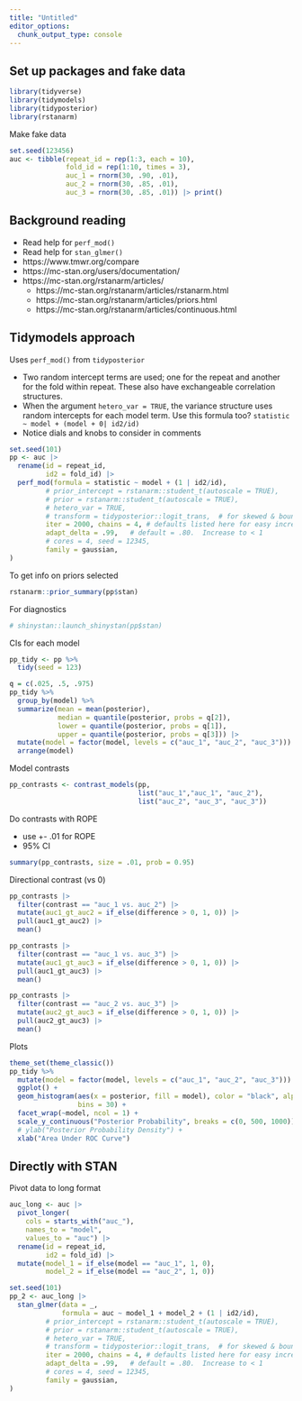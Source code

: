 ```yaml
---
title: "Untitled"
editor_options: 
  chunk_output_type: console
---
```


## Set up packages and fake data
```r
library(tidyverse)
library(tidymodels)
library(tidyposterior)
library(rstanarm)
```

Make fake data
```r
set.seed(123456)
auc <- tibble(repeat_id = rep(1:3, each = 10),
              fold_id = rep(1:10, times = 3),
              auc_1 = rnorm(30, .90, .01),
              auc_2 = rnorm(30, .85, .01),
              auc_3 = rnorm(30, .85, .01)) |> print()
```

## Background reading

* Read help for `perf_mod()`
* Read help for `stan_glmer()`
* https://www.tmwr.org/compare
* https://mc-stan.org/users/documentation/
* https://mc-stan.org/rstanarm/articles/
  * https://mc-stan.org/rstanarm/articles/rstanarm.html
  * https://mc-stan.org/rstanarm/articles/priors.html
  * https://mc-stan.org/rstanarm/articles/continuous.html
  
## Tidymodels approach

Uses `perf_mod()` from `tidyposterior`

* Two random intercept terms are used; one for the repeat and another for the fold within repeat. These also have exchangeable correlation structures.
* When the argument `hetero_var = TRUE`, the variance structure uses random intercepts for each model term. Use this formula too? `statistic ~ model + (model + 0| id2/id)`
* Notice dials and knobs to consider in comments
```r
set.seed(101)
pp <- auc |> 
  rename(id = repeat_id,
         id2 = fold_id) |> 
  perf_mod(formula = statistic ~ model + (1 | id2/id),
         # prior_intercept = rstanarm::student_t(autoscale = TRUE),
         # prior = rstanarm::student_t(autoscale = TRUE),
         # hetero_var = TRUE,
         # transform = tidyposterior::logit_trans,  # for skewed & bounded AUC
         iter = 2000, chains = 4, # defaults listed here for easy increase  
         adapt_delta = .99,   # default = .80.  Increase to < 1
         # cores = 4, seed = 12345,
         family = gaussian, 
)  
```


To get info on priors selected
```r
rstanarm::prior_summary(pp$stan)
```

For diagnostics
```r
# shinystan::launch_shinystan(pp$stan)
```

CIs for each model
```r
pp_tidy <- pp %>% 
  tidy(seed = 123)

q = c(.025, .5, .975)
pp_tidy %>% 
  group_by(model) %>% 
  summarize(mean = mean(posterior),
            median = quantile(posterior, probs = q[2]),
            lower = quantile(posterior, probs = q[1]), 
            upper = quantile(posterior, probs = q[3])) |> 
  mutate(model = factor(model, levels = c("auc_1", "auc_2", "auc_3"))) |> 
  arrange(model)
```


Model contrasts
```r
pp_contrasts <- contrast_models(pp, 
                                list("auc_1","auc_1", "auc_2"), 
                                list("auc_2", "auc_3", "auc_3"))
```

Do contrasts with ROPE

* use +- .01 for ROPE
* 95% CI
```r
summary(pp_contrasts, size = .01, prob = 0.95)
```

Directional contrast (vs 0)
```r
pp_contrasts |> 
  filter(contrast == "auc_1 vs. auc_2") |> 
  mutate(auc1_gt_auc2 = if_else(difference > 0, 1, 0)) |>
  pull(auc1_gt_auc2) |> 
  mean()

pp_contrasts |> 
  filter(contrast == "auc_1 vs. auc_3") |> 
  mutate(auc1_gt_auc3 = if_else(difference > 0, 1, 0)) |>
  pull(auc1_gt_auc3) |> 
  mean()

pp_contrasts |> 
  filter(contrast == "auc_2 vs. auc_3") |> 
  mutate(auc2_gt_auc3 = if_else(difference > 0, 1, 0)) |>
  pull(auc2_gt_auc3) |> 
  mean()
```


Plots
```r
theme_set(theme_classic()) 
pp_tidy %>% 
  mutate(model = factor(model, levels = c("auc_1", "auc_2", "auc_3"))) %>%
  ggplot() + 
  geom_histogram(aes(x = posterior, fill = model), color = "black", alpha = .4, 
                 bins = 30) +
  facet_wrap(~model, ncol = 1) +
  scale_y_continuous("Posterior Probability", breaks = c(0, 500, 1000)) +
  # ylab("Posterior Probability Density") +
  xlab("Area Under ROC Curve")
```

## Directly with STAN

Pivot data to long format
```r
auc_long <- auc |> 
  pivot_longer(
    cols = starts_with("auc_"),
    names_to = "model",
    values_to = "auc") |> 
  rename(id = repeat_id,
         id2 = fold_id) |> 
  mutate(model_1 = if_else(model == "auc_1", 1, 0),
         model_2 = if_else(model == "auc_2", 1, 0))
```

```r
set.seed(101)
pp_2 <- auc_long |> 
  stan_glmer(data = _,
             formula = auc ~ model_1 + model_2 + (1 | id2/id),
         # prior_intercept = rstanarm::student_t(autoscale = TRUE),
         # prior = rstanarm::student_t(autoscale = TRUE),
         # hetero_var = TRUE,
         # transform = tidyposterior::logit_trans,  # for skewed & bounded AUC
         iter = 2000, chains = 4, # defaults listed here for easy increase  
         adapt_delta = .99,   # default = .80.  Increase to < 1
         # cores = 4, seed = 12345,
         family = gaussian, 
)  
```
